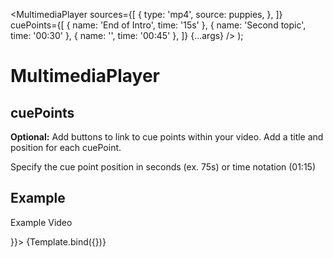 


  <MultimediaPlayer
    sources={[
      {
        type: 'mp4',
        source: puppies,
      },
    ]}
    cuePoints={[
      { name: 'End of Intro', time: '15s' },
      { name: 'Second topic', time: '00:30' },
      { name: '', time: '00:45' },
    ]}
    {...args}
  />
);

<Meta
  title="Components/MultimediaPlayer/Video/cuePoints"
  component={MultimediaPlayer}
/>

# MultimediaPlayer

## cuePoints

**Optional:** Add buttons to link to cue points within your video. Add a title and position for each cuePoint.

Specify the cue point position in seconds (ex. 75s) or time notation (01:15)

## Example

<Canvas>
  <Story name="cuePoints" args={{ figCaption: <p>Example Video</p> }}>
    {Template.bind({})}
  </Story>
</Canvas>
